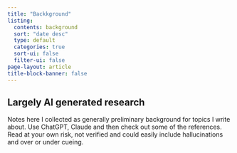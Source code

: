 ```yaml
---
title: "Backkground"
listing:
  contents: background
  sort: "date desc"
  type: default
  categories: true
  sort-ui: false
  filter-ui: false
page-layout: article
title-block-banner: false
---
```

## Largely AI generated research
Notes here I collected as generally preliminary background for topics I write about. Use ChatGPT, Claude and then check out some of the references. Read at your own risk, not verified and could easily include hallucinations and over or under cueing.



